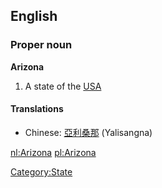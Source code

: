 ==English==
===Proper noun===
'''Arizona'''

# A state of the [[USA]]

====Translations====
*Chinese: [[亞利桑那]] (Yalisangna)

[[Category:State]]

[[nl:Arizona]]
[[pl:Arizona]]
